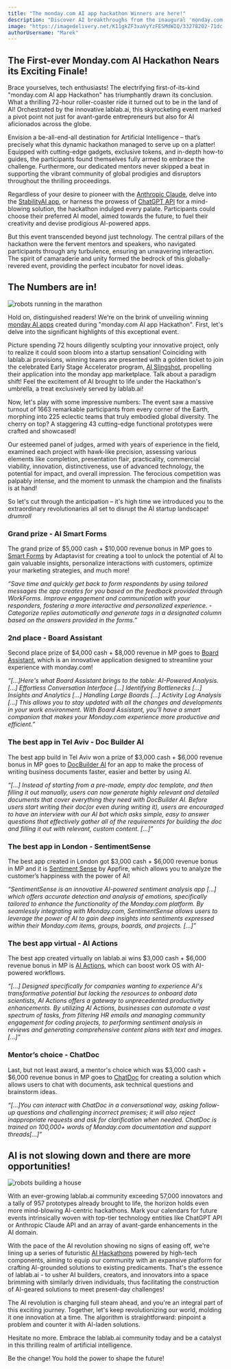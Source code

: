 ```yaml
---
title: "The monday.com AI app hackathon Winners are here!"
description: "Discover AI breakthroughs from the inaugural 'monday.com AI Hackathon'. Celebrate global innovators using StabilityAI, Anthropic Claude, and ChatGPT API solutions."
image: "https://imagedelivery.net/K11gkZF3xaVyYzFESMdWIQ/33278202-71dc-4ee7-1d67-bf0b22451d00/full"
authorUsername: "Marek"
---
```


## The First-ever Monday.com AI Hackathon Nears its Exciting Finale!

Brace yourselves, tech enthusiasts! The electrifying first-of-its-kind "monday.com AI app Hackathon" has triumphantly drawn its conclusion. What a thrilling 72-hour roller-coaster ride it turned out to be in the land of AI! Orchestrated by the innovative lablab.ai, this skyrocketing event marked a pivot point not just for avant-garde entrepreneurs but also for AI aficionados across the globe.

Envision a be-all-end-all destination for Artificial Intelligence – that’s precisely what this dynamic hackathon managed to serve up on a platter! Equipped with cutting-edge gadgets, exclusive tokens, and in-depth how-to guides, the participants found themselves fully armed to embrace the challenge. Furthermore, our dedicated mentors never skipped a beat in supporting the vibrant community of global prodigies and disruptors throughout the thrilling proceedings. 

Regardless of your desire to pioneer with the [Anthropic Claude](https://lablab.ai/tech/anthropic/claude), delve into the [StabilityAI app](https://lablab.ai/apps/tech/stability-ai/stable-diffusion), or harness the prowess of [ChatGPT API](https://lablab.ai/tech/openai/chatgpt) for a mind-blowing solution, the hackathon indulged every palate. Participants could choose their preferred AI model, aimed towards the future, to fuel their creativity and devise prodigious AI-powered apps.

But this event transcended beyond just technology. The central pillars of the hackathon were the fervent mentors and speakers, who navigated participants through any turbulence, ensuring an unwavering interaction. The spirit of camaraderie and unity formed the bedrock of this globally-revered event, providing the perfect incubator for novel ideas.


## The Numbers are in!

<Img src="https://imagedelivery.net/K11gkZF3xaVyYzFESMdWIQ/6ab8f070-f41d-4094-ca46-a8fb5c9a9b00/full" alt="robots running in the marathon" />

Hold on, distinguished readers! We're on the brink of unveiling winning [monday AI apps](https://lablab.ai/apps/tech/monday/mondaycom) created during "monday.com AI app Hackathon". First, let's delve into the significant highlights of this exceptional event.

Picture spending 72 hours diligently sculpting your innovative project, only to realize it could soon bloom into a startup sensation! Coinciding with lablab.ai provisions, winning teams are presented with a golden ticket to join the celebrated Early Stage Accelerator program, [AI Slingshot](https://lablab.ai/blog/giving-voice-to-the-community-new-features-on-lablabai), propelling their application into the monday app marketplace. Talk about a paradigm shift! Feel the excitement of AI brought to life under the Hackathon's umbrella, a treat exclusively served by lablab.ai!

Now, let's play with some impressive numbers: The event saw a massive turnout of 1663 remarkable participants from every corner of the Earth, morphing into 225 eclectic teams that truly embodied global diversity. The cherry on top? A staggering 43 cutting-edge functional prototypes were crafted and showcased!

Our esteemed panel of judges, armed with years of experience in the field, examined each project with hawk-like precision, assessing various elements like completion, presentation flair, practicality, commercial viability, innovation, distinctiveness, use of advanced technology, the potential for impact, and overall impression. The ferocious competition was palpably intense, and the moment to unmask the champion and the finalists is at hand!

So let's cut through the anticipation – it's high time we introduced you to the extraordinary revolutionaries all set to disrupt the AI startup landscape! *drumroll*


### Grand prize - AI Smart Forms

The grand prize of $5,000 cash + $10,000 revenue bonus in MP goes to [Smart Forms](https://lablab.ai/event/monday-ai-app-hackathon/adaptavist-apps/ai-smart-forms) by Adaptavist for creating a tool to unlock the potential of AI to gain valuable insights, personalize interactions with customers, optimize your marketing strategies, and much more!

_“Save time and quickly get back to form respondents by using tailored messages the app creates for you based on the feedback provided through WorkForms. Improve engagement and communication with your responders, fostering a more interactive and personalized experience. - Categorize replies automatically and generate tags in a designated column based on the answers provided in the forms.”_


### 2nd place - Board Assistant

Second place prize of  $4,000 cash + $8,000 revenue in MP goes to [Board Assistant](https://lablab.ai/event/monday-ai-app-hackathon/israel-ca/board-assistant), which is an innovative application designed to streamline your experience with monday.com!

_“[...]Here's what Board Assistant brings to the table: AI-Powered Analysis.[...] Effortless Conversation Interface [...] Identifying Bottlenecks [...] Insights and Analytics [...] Handling Large Boards [...] Activity Log Analysis [...] This allows you to stay updated with all the changes and developments in your work environment. With Board Assistant, you'll have a smart companion that makes your Monday.com experience more productive and efficient.”_


### The best app in Tel Aviv - Doc Builder AI

The best app build in Tel Aviv won a prize of $3,000 cash + $6,000 revenue bonus in MP goes to [DocBuilder AI](https://lablab.ai/event/monday-ai-app-hackathon/alayof-digital/docbuilder-ai) for an app to make the process of writing business documents faster, easier and better by using AI.

_“[...] Instead of starting from a pre-made, empty doc template, and then filling it out manually, users can now generate highly relevant and detailed documents that cover everything they need with DocBuilder AI. Before users start writing their doc(or even during writing it), users are encouraged to have an interview with our AI bot which asks simple, easy to answer questions that effectively gather all of the requirements for building the doc and filling it out with relevant, custom content. [...]”_


### The best app in London - SentimentSense

The best app created in London got $3,000 cash + $6,000 revenue bonus in MP and it is [Sentiment Sense](https://lablab.ai/event/monday-ai-app-hackathon/appfire-team/sentimentsense-ai) by Appfire, which allows you to analyze the customer’s happiness with the power of AI!

_“SentimentSense is an innovative AI-powered sentiment analysis app [...] which offers accurate detection and analysis of emotions, specifically tailored to enhance the functionality of the Monday.com platform. By seamlessly integrating with Monday.com, SentimentSense allows users to leverage the power of AI to gain deep insights into sentiments expressed within their Monday.com items, groups, boards, and projects. [...]”_


### The best app virtual - AI Actions

The best app created virtually on lablab.ai wins $3,000 cash + $6,000 revenue bonus in MP is [AI Actions](https://lablab.ai/event/monday-ai-app-hackathon/actions/ai-actions), which can boost work OS with AI-powered workflows.

_“[...] Designed specifically for companies wanting to experience AI's transformative potential but lacking the resources to onboard data scientists, AI Actions offers a gateway to unprecedented productivity enhancements. By utilizing AI Actions, businesses can automate a vast spectrum of tasks, from filtering HR emails and managing community engagement for coding projects, to performing sentiment analysis in reviews and generating comprehensive content plans with text and images. [...]”_


### Mentor’s choice - ChatDoc

Last, but not least award, a mentor's choice which was $3,000 cash + $6,000 revenue bonus in MP goes to [ChatDoc](https://lablab.ai/event/monday-ai-app-hackathon/tuesday/chatdoc) for creating a solution which allows users to chat with documents, ask technical questions and brainstorm ideas.

_“[...]You can interact with ChatDoc in a conversational way, asking follow-up questions and challenging incorrect premises; it will also reject inappropriate requests and ask for clarification when needed. ChatDoc is trained on 100,000+ words of Monday.com documentation and support threads[...]”_


## AI is not slowing down and there are more opportunities!

<Img src="https://imagedelivery.net/K11gkZF3xaVyYzFESMdWIQ/8fc9d684-7ae6-4b06-fa19-4a51c871a700/full" alt="robots building a house" />

With an ever-growing lablab.ai community exceeding 57,000 innovators and a tally of 957 prototypes already brought to life, the horizon holds even more mind-blowing AI-centric hackathons. Mark your calendars for future events intrinsically woven with top-tier technology entities like ChatGPT API or Anthropic Claude API and an array of avant-garde enhancements in the AI domain.

With the pace of the AI revolution showing no signs of easing off, we're lining up a series of futuristic [AI Hackathons](https://lablab.ai/event) powered by high-tech components, aiming to equip our community with an expansive platform for crafting AI-grounded solutions to existing predicaments. That's the essence of lablab.ai - to usher AI builders, creators, and innovators into a space brimming with similarly driven individuals, thus facilitating the construction of AI-geared solutions to meet present-day challenges!

The AI revolution is charging full steam ahead, and you're an integral part of this exciting journey. Together, let's keep revolutionizing our world, molding it one innovation at a time. The algorithm is straightforward: pinpoint a problem and counter it with AI-laden solutions.

Hesitate no more. Embrace the lablab.ai community today and be a catalyst in this thrilling realm of artificial intelligence.

Be the change! You hold the power to shape the future!
